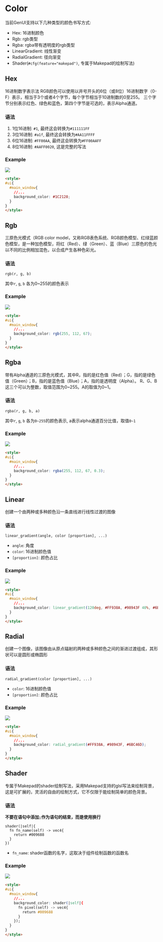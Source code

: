 # Color

当前GenUI支持以下几种类型的颜色书写方式:

- Hex: 16进制颜色
- Rgb: rgb类型
- Rgba: rgba带有透明度的rgb类型
- LinearGradient: 线性渐变
- RadialGradient: 径向渐变
- Shader(`#cfg(feature="makepad")`, 专属于Makepad的绘制写法)

## Hex

16进制数字表示法 RGB颜色可以使用以井号开头的6位（或8位）16进制数字（0-F）表示，相当于3个或者4个字节，每个字节相当于10进制数的0至255。 三个字节分别表示红色、绿色和蓝色，第四个字节是可选的，表示Alpha通道。

### 语法 

1. 1位16进制: `#1`, 最终这会转换为`#111111FF`
2. 3位16进制: `#a1f`, 最终这会转换为`#AA11FFFF`
3. 6位16进制: `#FF00AA`, 最终这会转换为`#FF00AAFF`
4. 8位16进制: `#AAFF0020`, 这是完整的写法

### Example
![](/color/hex.png)

```html
<style>
#ui{
  #main_window{
    //...
    background_color: #1C2128;
  }
}
</style>
```

## Rgb

三原色光模式（RGB color model，又称RGB表色系统、RGB颜色模型、红绿蓝颜色模型，是一种加色模型，将红（Red）、绿（Green）、蓝（Blue）三原色的色光以不同的比例相加混色，以合成产生各种色彩光。

### 语法

`rgb(r, g, b)`

其中`r`, `g`, `b` 各为0~255的颜色表示

### Example
![](/color/rgb.png)
```html
<style>
#ui{
  #main_window{
    //...
    background_color: rgb(255, 112, 67);
  }
}
</style>
```

## Rgba

带有Alpha通道的三原色光模式，其中R，指的是红色值（Red）；G，指的是绿色值（Green）；B，指的是蓝色值（Blue）；A，指的是透明度（Alpha）。 R、G、B这三个可以为整数，取值范围为0~255。A的取值为0~1。

### 语法

`rgba(r, g, b, a)`

其中`r`, `g`, `b` 各为`0~255`的颜色表示, a表示alpha通道百分比值，取值`0~1`

### Example
![](/color/rgb.png)
```html
<style>
#ui{
  #main_window{
    //...
    background_color: rgba(255, 112, 67, 0.3);
  }
}
</style>
```

## Linear

创建一个由两种或多种颜色沿一条直线进行线性过渡的图像

### 语法

`linear_gradient(angle, color [proportion], ...)`

- `angle`: 角度
- `color`: 16进制颜色值
- `[proportion]`: 颜色占比

### Example
![](/color/linear.png)
```html
<style>
#ui{
  #main_window{
    //...
    background_color: linear_gradient(120deg, #FF938A, #98943F 40%, #6BC46D);
  }
}
</style>
```

## Radial
创建一个图像，该图像由从原点辐射的两种或多种颜色之间的渐进过渡组成，其形状可以是圆形或椭圆形

### 语法
`radial_gradient(color [proportion], ...)`

- `color`: 16进制颜色值
- `[proportion]`: 颜色占比

### Example
![](/color/radial.png)
```html
<style>
#ui{
  #main_window{
    //...
    background_color: radial_gradient(#FF938A, #98943F, #6BC46D);
  }
}
</style>
```

## Shader
专属于Makepad的shader绘制写法，采用Makepad支持的glsl写法来绘制背景，这是可扩展的，灵活的自由的绘制方式，它不仅限于能绘制简单的颜色背景。

### 语法

**不要在语句中添加`;`作为语句的结束，而是使用换行**

```
shader(|self|{
  fn fn_name(self) -> vec4{
    return #009688
  }
})
```

- `fn_name`: shader函数的名字，这取决于组件绘制函数的函数名

### Example
![](/color/shader.png)
```html
<style>
#ui{
  #main_window{
    //...
    background_color: shader(|self|{
      fn pixel(self) -> vec4{
        return #009688
      }
    });
  }
}
</style>
```
